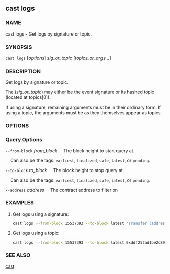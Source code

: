 
## cast logs

### NAME

cast logs - Get logs by signature or topic.

### SYNOPSIS

`cast logs` [*options*] _sig_or_topic_ [*topics_or_args...*]

### DESCRIPTION

Get logs by signature or topic.

The (_sig_or_topic_) may either be the event signature or its hashed topic (located at topics[0]).

If using a signature, remaining arguments must be in their ordinary form. If using a topic, the arguments must be as they themselves appear as topics.

### OPTIONS

### Query Options

`--from-block` _from_block_
&nbsp;&nbsp;&nbsp;&nbsp;The block height to start query at.

&nbsp;&nbsp;&nbsp;&nbsp;Can also be the tags: `earliest`, `finalized`, `safe`, `latest`, or `pending`.

`--to-block` _to_block_
&nbsp;&nbsp;&nbsp;&nbsp;The block height to stop query at.

&nbsp;&nbsp;&nbsp;&nbsp;Can also be the tags: `earliest`, `finalized`, `safe`, `latest`, or `pending`.

`--address` _address_
&nbsp;&nbsp;&nbsp;&nbsp;The contract address to filter on

<WalletOptions />
<RpcOptions />
<EtherscanOptions />

### EXAMPLES

1. Get logs using a signature:
   ```sh
   cast logs --from-block 15537393 --to-block latest 'Transfer (address indexed from, address indexed to, uint256 value)' --address 0x2e8ABfE042886E4938201101A63730D04F160A82
   ```
2. Get logs using a topic:
   ```sh
   cast logs --from-block 15537393 --to-block latest 0xddf252ad1be2c89b69c2b068fc378daa952ba7f163c4a11628f55a4df523b3ef --address 0x0000000000000000000000002e8abfe042886e4938201101a63730d04f160a82
   ```

### SEE ALSO

[cast](/reference/cast/cast.mdx)
